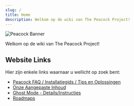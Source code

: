 ```yaml
---
slug: /
title: Home
description: Welkom op de wiki van The Peacock Project!
---
```



<Image alt="Peacock Banner" img={Banner} />

Welkom op de wiki van The Peacock Project!

## Website Links

Hier zijn enkele links waarnaar u wellicht op zoek bent:

-   [Peacock FAQ / Installatiegids / Tips en Oplossingen](intel.md)
-   [Onze Aangepaste Inhoud](custom-content.mdx)
-   [Ghost Mode - Details/Instructies](ghost-mode.md)
-   [Roadmaps](roadmaps.mdx)
